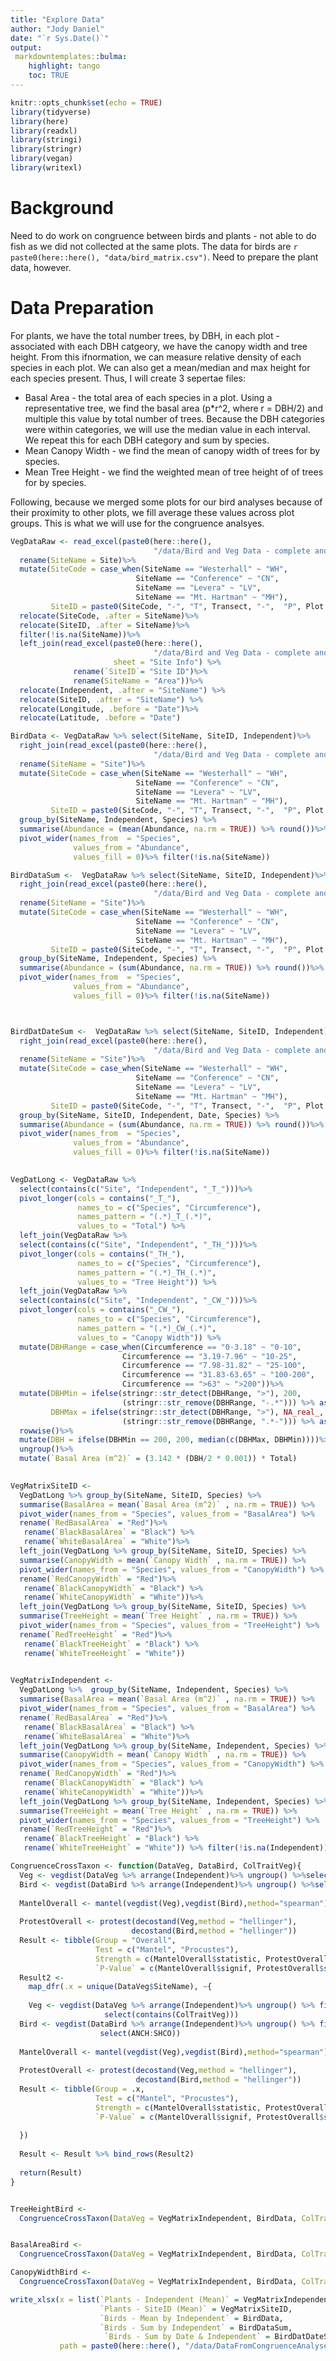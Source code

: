 ```yaml
---
title: "Explore Data"
author: "Jody Daniel"
date: "`r Sys.Date()`"
output: 
 markdowntemplates::bulma:
    highlight: tango
    toc: TRUE
---
```


```r
knitr::opts_chunk$set(echo = TRUE)
library(tidyverse)
library(here)
library(readxl)
library(stringi)
library(stringr)
library(vegan)
library(writexl)
```

# Background

Need to do work on congruence between birds and plants - not able to do fish as we did not collected at the same plots. The data for birds are `r paste0(here::here(), "data/bird_matrix.csv")`. Need to prepare the plant data, however.

# Data Preparation
For plants, we have the total number trees, by DBH, in each plot - associated with each DBH catgeory, we have the canopy width and tree height. From this ifnormation, we can measure relative density of each species in each plot. We can also get a mean/median and max height for each species present. Thus, I will create 3 sepertae files:

* Basal Area - the total area of each species in a plot. Using a representative tree, we find the basal area (p*r^2, where r = DBH/2) and multiple this value by total number of trees. Because the DBH categories were within categories, we will use the median value in each interval. We repeat this for each DBH category and sum by species.
* Mean Canopy Width - we find the mean of canopy width of trees for by species. 
* Mean Tree Height - we find the weighted mean of tree height of of trees for by species. 

Following, because we merged some plots for our bird analyses because of their proximity to other plots, we fill average these values across plot groups. This is what we will use for the congruence analsyes.

```r
VegDataRaw <- read_excel(paste0(here::here(),
                                "/data/Bird and Veg Data - complete and validated.xlsx"), sheet = "Plants") %>%
  rename(SiteName = Site)%>%
  mutate(SiteCode = case_when(SiteName == "Westerhall" ~ "WH",
                            SiteName == "Conference" ~ "CN",
                            SiteName == "Levera" ~ "LV",
                            SiteName == "Mt. Hartman" ~ "MH"),
         SiteID = paste0(SiteCode, "-", "T", Transect, "-",  "P", Plot )) %>%
  relocate(SiteCode, .after = SiteName)%>%
  relocate(SiteID, .after = SiteName)%>%
  filter(!is.na(SiteName))%>%
  left_join(read_excel(paste0(here::here(),
                                "/data/Bird and Veg Data - complete and validated.xlsx"), 
                       sheet = "Site Info") %>%
              rename(`SiteID`= "Site ID")%>%
              rename(SiteName = "Area"))%>%
  relocate(Independent, .after = "SiteName") %>%
  relocate(SiteID, .after = "SiteName") %>%
  relocate(Longitude, .before = "Date")%>%
  relocate(Latitude, .before = "Date")

BirdData <- VegDataRaw %>% select(SiteName, SiteID, Independent)%>%
  right_join(read_excel(paste0(here::here(),
                                "/data/Bird and Veg Data - complete and validated.xlsx"), sheet = "Birds")%>%
  rename(SiteName = "Site")%>%
  mutate(SiteCode = case_when(SiteName == "Westerhall" ~ "WH",
                            SiteName == "Conference" ~ "CN",
                            SiteName == "Levera" ~ "LV",
                            SiteName == "Mt. Hartman" ~ "MH"),
         SiteID = paste0(SiteCode, "-", "T", Transect, "-",  "P", Plot ))) %>%
  group_by(SiteName, Independent, Species) %>%
  summarise(Abundance = (mean(Abundance, na.rm = TRUE)) %>% round())%>%
  pivot_wider(names_from  = "Species",
              values_from = "Abundance",
              values_fill = 0)%>% filter(!is.na(SiteName))

BirdDataSum <-  VegDataRaw %>% select(SiteName, SiteID, Independent)%>%
  right_join(read_excel(paste0(here::here(),
                                "/data/Bird and Veg Data - complete and validated.xlsx"), sheet = "Birds")%>%
  rename(SiteName = "Site")%>%
  mutate(SiteCode = case_when(SiteName == "Westerhall" ~ "WH",
                            SiteName == "Conference" ~ "CN",
                            SiteName == "Levera" ~ "LV",
                            SiteName == "Mt. Hartman" ~ "MH"),
         SiteID = paste0(SiteCode, "-", "T", Transect, "-",  "P", Plot ))) %>%
  group_by(SiteName, Independent, Species) %>%
  summarise(Abundance = (sum(Abundance, na.rm = TRUE)) %>% round())%>%
  pivot_wider(names_from  = "Species",
              values_from = "Abundance",
              values_fill = 0)%>% filter(!is.na(SiteName))



BirdDatDateSum <-  VegDataRaw %>% select(SiteName, SiteID, Independent)%>%
  right_join(read_excel(paste0(here::here(),
                                "/data/Bird and Veg Data - complete and validated.xlsx"), sheet = "Birds")%>%
  rename(SiteName = "Site")%>%
  mutate(SiteCode = case_when(SiteName == "Westerhall" ~ "WH",
                            SiteName == "Conference" ~ "CN",
                            SiteName == "Levera" ~ "LV",
                            SiteName == "Mt. Hartman" ~ "MH"),
         SiteID = paste0(SiteCode, "-", "T", Transect, "-",  "P", Plot ))) %>%
  group_by(SiteName, SiteID, Independent, Date, Species) %>%
  summarise(Abundance = (sum(Abundance, na.rm = TRUE)) %>% round())%>%
  pivot_wider(names_from  = "Species",
              values_from = "Abundance",
              values_fill = 0)%>% filter(!is.na(SiteName))
  
```

```r
VegDatLong <- VegDataRaw %>%
  select(contains(c("Site", "Independent", "_T_")))%>%
  pivot_longer(cols = contains("_T_"),
               names_to = c("Species", "Circumference"),
               names_pattern = "(.*)_T_(.*)",
               values_to = "Total") %>%
  left_join(VegDataRaw %>%
  select(contains(c("Site", "Independent", "_TH_")))%>%
  pivot_longer(cols = contains("_TH_"),
               names_to = c("Species", "Circumference"),
               names_pattern = "(.*)_TH_(.*)",
               values_to = "Tree Height")) %>%
  left_join(VegDataRaw %>%
  select(contains(c("Site", "Independent", "_CW_")))%>%
  pivot_longer(cols = contains("_CW_"),
               names_to = c("Species", "Circumference"),
               names_pattern = "(.*)_CW_(.*)",
               values_to = "Canopy Width")) %>%
  mutate(DBHRange = case_when(Circumference == "0-3.18" ~ "0-10",
                         Circumference == "3.19-7.96" ~ "10-25",
                         Circumference == "7.98-31.82" ~ "25-100",
                         Circumference == "31.83-63.65" ~ "100-200",
                         Circumference == ">63" ~ ">200"))%>%
  mutate(DBHMin = ifelse(stringr::str_detect(DBHRange, ">"), 200, 
                         (stringr::str_remove(DBHRange, "-.*"))) %>% as.numeric(),
         DBHMax = ifelse(stringr::str_detect(DBHRange, ">"), NA_real_, 
                         (stringr::str_remove(DBHRange, ".*-"))) %>% as.numeric()) %>%
  rowwise()%>%
  mutate(DBH = ifelse(DBHMin == 200, 200, median(c(DBHMax, DBHMin))))%>%
  ungroup()%>%
  mutate(`Basal Area (m^2)` = (3.142 * (DBH/2 * 0.001)) * Total)
  
```



```r

VegMatrixSiteID <-
  VegDatLong %>% group_by(SiteName, SiteID, Species) %>%
  summarise(BasalArea = mean(`Basal Area (m^2)` , na.rm = TRUE)) %>%
  pivot_wider(names_from = "Species", values_from = "BasalArea") %>%
  rename(`RedBasalArea` = "Red")%>%
   rename(`BlackBasalArea` = "Black") %>%
   rename(`WhiteBasalArea` = "White")%>%
  left_join(VegDatLong %>% group_by(SiteName, SiteID, Species) %>%
  summarise(CanopyWidth = mean(`Canopy Width` , na.rm = TRUE)) %>%
  pivot_wider(names_from = "Species", values_from = "CanopyWidth") %>%
  rename(`RedCanopyWidth` = "Red")%>%
   rename(`BlackCanopyWidth` = "Black") %>%
   rename(`WhiteCanopyWidth` = "White"))%>%
  left_join(VegDatLong %>% group_by(SiteName, SiteID, Species) %>%
  summarise(TreeHeight = mean(`Tree Height` , na.rm = TRUE)) %>%
  pivot_wider(names_from = "Species", values_from = "TreeHeight") %>%
  rename(`RedTreeHeight` = "Red")%>%
   rename(`BlackTreeHeight` = "Black") %>%
   rename(`WhiteTreeHeight` = "White"))
  

VegMatrixIndependent <-
  VegDatLong %>%  group_by(SiteName, Independent, Species) %>%
  summarise(BasalArea = mean(`Basal Area (m^2)` , na.rm = TRUE)) %>%
  pivot_wider(names_from = "Species", values_from = "BasalArea") %>%
  rename(`RedBasalArea` = "Red")%>%
   rename(`BlackBasalArea` = "Black") %>%
   rename(`WhiteBasalArea` = "White")%>%
  left_join(VegDatLong %>% group_by(SiteName, Independent, Species) %>%
  summarise(CanopyWidth = mean(`Canopy Width` , na.rm = TRUE)) %>%
  pivot_wider(names_from = "Species", values_from = "CanopyWidth") %>%
  rename(`RedCanopyWidth` = "Red")%>%
   rename(`BlackCanopyWidth` = "Black") %>%
   rename(`WhiteCanopyWidth` = "White"))%>%
  left_join(VegDatLong %>% group_by(SiteName, Independent, Species) %>%
  summarise(TreeHeight = mean(`Tree Height` , na.rm = TRUE)) %>%
  pivot_wider(names_from = "Species", values_from = "TreeHeight") %>%
  rename(`RedTreeHeight` = "Red")%>%
   rename(`BlackTreeHeight` = "Black") %>%
   rename(`WhiteTreeHeight` = "White")) %>% filter(!is.na(Independent))

```




```r
CongruenceCrossTaxon <- function(DataVeg, DataBird, ColTraitVeg){
  Veg <- vegdist(DataVeg %>% arrange(Independent)%>% ungroup() %>%select(contains(ColTraitVeg)))
  Bird <- vegdist(DataBird %>% arrange(Independent)%>% ungroup() %>%select(ANCH:SHCO))
  
  MantelOverall <- mantel(vegdist(Veg),vegdist(Bird),method="spearman")
  
  ProtestOverall <- protest(decostand(Veg,method = "hellinger"),
                           decostand(Bird,method = "hellinger"))
  Result <- tibble(Group = "Overall",
                   Test = c("Mantel", "Procustes"),
                   Strength = c(MantelOverall$statistic, ProtestOverall$t0),
                   `P-Value` = c(MantelOverall$signif, ProtestOverall$signif))
  Result2 <-
    map_dfr(.x = unique(DataVeg$SiteName), ~{
    
    Veg <- vegdist(DataVeg %>% arrange(Independent)%>% ungroup() %>% filter(SiteName == .x)%>%
                     select(contains(ColTraitVeg)))
  Bird <- vegdist(DataBird %>% arrange(Independent)%>% ungroup() %>% filter(SiteName == .x)%>%
                    select(ANCH:SHCO))
  
  MantelOverall <- mantel(vegdist(Veg),vegdist(Bird),method="spearman")
  
  ProtestOverall <- protest(decostand(Veg,method = "hellinger"),
                            decostand(Bird,method = "hellinger"))
  Result <- tibble(Group = .x,
                   Test = c("Mantel", "Procustes"),
                   Strength = c(MantelOverall$statistic, ProtestOverall$t0),
                   `P-Value` = c(MantelOverall$signif, ProtestOverall$signif))
    
  })
  
  Result <- Result %>% bind_rows(Result2)
  
  return(Result)
}


TreeHeightBird <- 
  CongruenceCrossTaxon(DataVeg = VegMatrixIndependent, BirdData, ColTraitVeg = "TreeHeight") %>% arrange(Test)


BasalAreaBird <- 
  CongruenceCrossTaxon(DataVeg = VegMatrixIndependent, BirdData, ColTraitVeg = "BasalArea") %>% arrange(Test)

CanopyWidthBird <- 
  CongruenceCrossTaxon(DataVeg = VegMatrixIndependent, BirdData, ColTraitVeg = "CanopyWidth") %>% arrange(Test)


```


```r
write_xlsx(x = list(`Plants - Independent (Mean)` = VegMatrixIndependent,
                    `Plants - SiteID (Mean)` = VegMatrixSiteID,
                    `Birds - Mean by Independent` = BirdData,
                    `Birds - Sum by Independent` = BirdDataSum,
                     `Birds - Sum by Date & Independent` = BirdDatDateSum),
           path = paste0(here::here(), "/data/DataFromCongruenceAnalyses.xlsx"))
```

